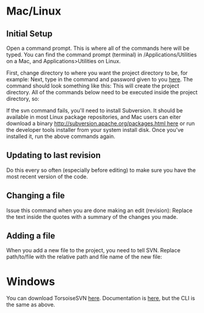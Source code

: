 = Mac/Linux =
== Initial Setup ==
Open a command prompt. This is where all of the commands here will be typed. You can find the command prompt (terminal) in /Applications/Utilities on a Mac, and Applications>Utilities on Linux.

First, change directory to where you want the project directory to be, for example:
{{{cd Documents}}}
Next, type in the command and password given to you [http://code.google.com/p/theta-12/source/checkout here]. The command should look something like this:
{{{svn checkout https://theta-12.googlecode.com/svn/trunk/ theta-12 --username bob123}}}
This will create the project directory. All of the commands below need to be executed inside the project directory, so:
{{{cd theta-12}}}

If the svn command fails, you'll need to install Subversion. It should be available in most Linux package repositories, and Mac users can eiter download a binary [[http://subversion.apache.org/packages.html here]] or run the developer tools installer from your system install disk. Once you've installed it, run the above commands again.

== Updating to last revision ==
Do this every so often (especially before editing) to make sure you have the most recent version of the code.
{{{svn up}}}

== Changing a file ==
Issue this command when you are done making an edit (revision):
{{{svn commit -message="commit message goes here"}}}
Replace the text inside the quotes with a summary of the changes you made.

== Adding a file ==
When you add a new file to the project, you need to tell SVN. Replace path/to/file with the relative path and file name of the new file:
{{{svn add path/to/file}}}

= Windows =
You can download TorsoiseSVN [http://tortoisesvn.net/ here]. Documentation is [http://tortoisesvn.net/support here], but the CLI is the same as above.